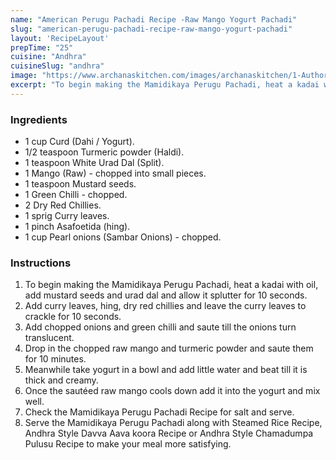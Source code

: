 ---
name: "American Perugu Pachadi Recipe -Raw Mango Yogurt Pachadi"
slug: "american-perugu-pachadi-recipe-raw-mango-yogurt-pachadi"
layout: 'RecipeLayout'
prepTime: "25"
cuisine: "Andhra"
cuisineSlug: "andhra"
image: "https://www.archanaskitchen.com/images/archanaskitchen/1-Author/sibyl_sunitha/Andhra_Style_Mamidikaya_Perugu_Pachadi_Recipe_Raw_Mango_Yogurt_Chutney_.jpg"
excerpt: "To begin making the Mamidikaya Perugu Pachadi, heat a kadai with oil, add mustard seeds and urad dal and allow it splutter for 10 seconds"
---

### Ingredients

- 1 cup Curd (Dahi / Yogurt).
- 1/2 teaspoon Turmeric powder (Haldi).
- 1 teaspoon White Urad Dal (Split).
- 1 Mango (Raw) - chopped into small pieces.
- 1 teaspoon Mustard seeds.
- 1 Green Chilli - chopped.
- 2 Dry Red Chillies.
- 1 sprig Curry leaves.
- 1 pinch Asafoetida (hing).
- 1 cup Pearl onions (Sambar Onions) - chopped.

### Instructions

1. To begin making the Mamidikaya Perugu Pachadi, heat a kadai with oil, add mustard seeds and urad dal and allow it splutter for 10 seconds.
1. Add curry leaves, hing, dry red chillies and leave the curry leaves to crackle for 10 seconds.
1. Add chopped onions and green chilli and saute till the onions turn translucent.
1. Drop in the chopped raw mango and turmeric powder and saute them for 10 minutes.
1. Meanwhile take yogurt in a bowl and add little water and beat till it is thick and creamy.
1. Once the sautéed raw mango cools down add it into the yogurt and mix well.
1. Check the Mamidikaya Perugu Pachadi Recipe for salt and serve.
1. Serve the Mamidikaya Perugu Pachadi along with Steamed Rice Recipe, Andhra Style Davva Aava koora Recipe or Andhra Style Chamadumpa Pulusu Recipe to make your meal more satisfying.
